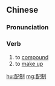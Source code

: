 {{also|配製}}
==Chinese==
{{zh-forms}}

===Pronunciation===
{{zh-pron
|m=pèizhì
|cat=v
}}

===Verb===
{{zh-verb}}

# to [[compound]]
# to [[make up]]

[[hu:配制]]
[[mg:配制]]